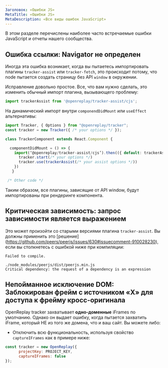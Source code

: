 ```yaml
---
Заголовок: «Ошибки JS»
MetaTitle: «Ошибки JS»
MetaDescription: «Все виды ошибок JavaScript»
---
```


В этом разделе перечислены наиболее часто встречаемые ошибки JavaScript и отчеты нашего сообщества.

## Ошибка ссылки: Navigator не определен

Иногда эта ошибка возникает, когда вы пытаетесь импортировать плагины `tracker-assist` или `tracker-fetch`, это происходит потому, что node пытается создать страницу без API `window` в окружении.

Исправление довольно простое. Все, что вам нужно сделать, это изменить обычный импорт плагина, вызывающего проблему:


```js
import trackerAssist from '@openreplay/tracker-assist/cjs';
```


На динамический импорт внутри `componendDidMount` или `useEffect` альтернативы:


```js
import Tracker, { Options } from "@openreplay/tracker";
const tracker = new Tracker({ /* your options */ });

class TrackerComponent extends React.Component {

  componentDidMount = () => {
    import(‘@openreplay/tracker-assist/cjs’).then(({ default: trackerAssist }) => {
      tracker.start(/* your options */)
      tracker.use(trackerAssist(/* your assist options */))
    })
   }

 /* Other code */
```


Таким образом, все плагины, зависящие от API window, будут импортированы при рендеринге компонента.

## Критическая зависимость: запрос зависимости является выражением

Это может произойти со старыми версиями плагина `tracker-assist`. Вы должны применить это [решение] (https://github.com/peers/peerjs/issues/630#issuecomment-910028230), если вы столкнетесь с ошибкой ниже при компиляции:


```log
Failed to compile.

./node_modules/peerjs/dist/peerjs.min.js
Critical dependency: the request of a dependency is an expression
```


## Непойманное исключение DOM: Заблокирован фрейм с источником «X» для доступа к фрейму кросс-оригинала

OpenReplay tracker захватывает **одно-доменные** iFrames по умолчанию. Однако он выдает ошибку, когда пытается захватить iFrame, который НЕ из того же домена, что и ваш сайт. Вы можете либо:

- Отключить всю функциональность, используя свойство `captureIFrames` как в примере ниже:


```js
const tracker = new OpenReplay({
      projectKey: PROJECT_KEY,
      captureIFrames: false
});
```

